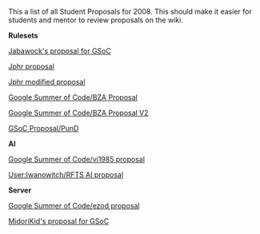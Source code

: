 This a list of all Student Proposals for 2008. This should make it easier for students and mentor to review proposals on the wiki.


'''Rulesets'''

[[Jabawock's proposal for GSoC]]

[[Jphr proposal]]

[[Jphr modified proposal]]

[[Google Summer of Code/BZA Proposal]]

[[Google Summer of Code/BZA Proposal V2]]

[[GSoC Proposal/PunD]]

'''AI'''

[[Google Summer of Code/vi1985 proposal]]

[[User:Iwanowitch/RFTS AI proposal]]

'''Server'''

[[Google Summer of Code/ezod proposal]]

[[MidoriKid's proposal for GSoC]]
